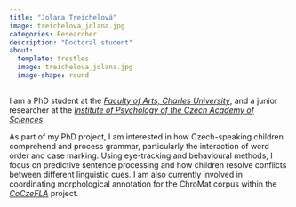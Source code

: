 ```yaml
---
title: "Jolana Treichelová"
image: treichelova_jolana.jpg
categories: Researcher
description: "Doctoral student"
about:
  template: trestles
  image: treichelova_jolana.jpg
  image-shape: round
---
```

I am a PhD student at the [*Faculty of Arts, Charles University*](https://www.ff.cuni.cz/), and a junior researcher at the [*Institute of Psychology of the Czech Academy of Sciences*](https://psu.cas.cz/en/).

As part of my PhD project, I am interested in how Czech-speaking children comprehend and process grammar, particularly the interaction of word order and case marking. Using eye-tracking and behavioural methods, I focus on predictive sentence processing and how children resolve conflicts between different linguistic cues. I am also currently involved in coordinating morphological annotation for the ChroMat corpus within the [*CoCzeFLA*](https://coczefla.ff.cuni.cz/) project.
